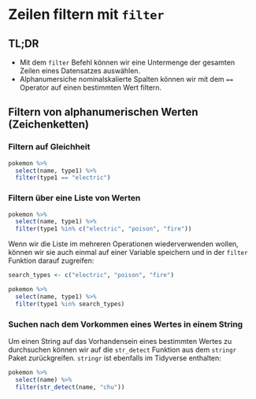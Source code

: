 # Zeilen filtern mit `filter`

## TL;DR{.unlisted .unnumbered}

- Mit dem `filter` Befehl können wir eine Untermenge der gesamten Zeilen eines Datensatzes auswählen.
- Alphanumersiche nominalskalierte Spalten können wir mit dem `==` Operator auf einen bestimmten Wert filtern.


## Filtern von alphanumerischen Werten (Zeichenketten)

### Filtern auf Gleichheit

```r
pokemon %>%
  select(name, type1) %>%
  filter(type1 == "electric")
```
### Filtern über eine Liste von Werten

```r
pokemon %>%
  select(name, type1) %>%
  filter(type1 %in% c("electric", "poison", "fire"))

```
Wenn wir die Liste im mehreren Operationen wiederverwenden wollen, können wir sie auch einmal auf einer Variable speichern und in der `filter` Funktion darauf zugreifen:

```r
search_types <- c("electric", "poison", "fire")

pokemon %>%
  select(name, type1) %>%
  filter(type1 %in% search_types)
```


### Suchen nach dem Vorkommen eines Wertes in einem String

Um einen String auf das Vorhandensein eines bestimmten Wertes zu durchsuchen können wir auf die `str_detect` Funktion aus dem `stringr` Paket zurückgreifen. `stringr` ist ebenfalls im Tidyverse enthalten:

```r
pokemon %>%
  select(name) %>%
  filter(str_detect(name, "chu"))
```


